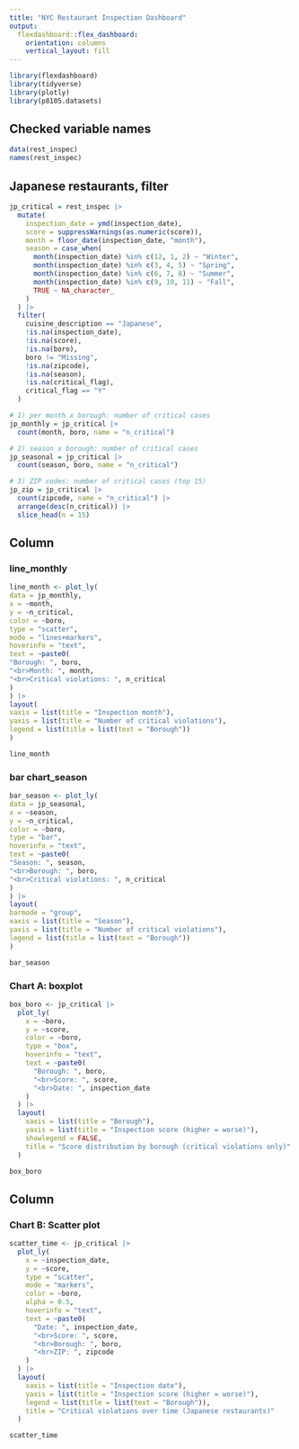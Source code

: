 ```yaml
---
title: "NYC Restaurant Inspection Dashboard"
output: 
  flexdashboard::flex_dashboard:
    orientation: columns
    vertical_layout: fill
---
```

```r
library(flexdashboard)
library(tidyverse)
library(plotly)
library(p8105.datasets)
```

## Checked variable names
```r
data(rest_inspec)
names(rest_inspec)
```

## Japanese restaurants, filter
```r

jp_critical = rest_inspec |>
  mutate(
    inspection_date = ymd(inspection_date),
    score = suppressWarnings(as.numeric(score)),
    month = floor_date(inspection_date, "month"),
    season = case_when(
      month(inspection_date) %in% c(12, 1, 2) ~ "Winter",
      month(inspection_date) %in% c(3, 4, 5) ~ "Spring",
      month(inspection_date) %in% c(6, 7, 8) ~ "Summer",
      month(inspection_date) %in% c(9, 10, 11) ~ "Fall",
      TRUE ~ NA_character_
    )
  ) |>
  filter(
    cuisine_description == "Japanese",
    !is.na(inspection_date),
    !is.na(score),
    !is.na(boro),
    boro != "Missing",
    !is.na(zipcode),
    !is.na(season),
    !is.na(critical_flag),
    critical_flag == "Y"   
  )
```


```r
# 1) per month x borough: number of critical cases
jp_monthly = jp_critical |>
  count(month, boro, name = "n_critical")

# 2) season x borough: number of critical cases
jp_seasonal = jp_critical |>
  count(season, boro, name = "n_critical")

# 3) ZIP codes: number of critical cases (top 15）
jp_zip = jp_critical |>
  count(zipcode, name = "n_critical") |>
  arrange(desc(n_critical)) |>
  slice_head(n = 15)
```

Column {data-width=650}
-----------------------------------------------------------------------
### line_monthly
```r
line_month <- plot_ly(
data = jp_monthly,
x = ~month,
y = ~n_critical,
color = ~boro,
type = "scatter",
mode = "lines+markers",
hoverinfo = "text",
text = ~paste0(
"Borough: ", boro,
"<br>Month: ", month,
"<br>Critical violations: ", n_critical
)
) |>
layout(
xaxis = list(title = "Inspection month"),
yaxis = list(title = "Number of critical violations"),
legend = list(title = list(text = "Borough"))
)

line_month

```

### bar chart_season

```r
bar_season <- plot_ly(
data = jp_seasonal,
x = ~season,
y = ~n_critical,
color = ~boro,
type = "bar",
hoverinfo = "text",
text = ~paste0(
"Season: ", season,
"<br>Borough: ", boro,
"<br>Critical violations: ", n_critical
)
) |>
layout(
barmode = "group",
xaxis = list(title = "Season"),
yaxis = list(title = "Number of critical violations"),
legend = list(title = list(text = "Borough"))
)

bar_season
```


### Chart A: boxplot
```r
box_boro <- jp_critical |>
  plot_ly(
    x = ~boro,
    y = ~score,
    color = ~boro,
    type = "box",
    hoverinfo = "text",
    text = ~paste0(
      "Borough: ", boro,
      "<br>Score: ", score,
      "<br>Date: ", inspection_date
    )
  ) |>
  layout(
    xaxis = list(title = "Borough"),
    yaxis = list(title = "Inspection score (higher = worse)"),
    showlegend = FALSE,
    title = "Score distribution by borough (critical violations only)"
  )

box_boro
```


Column {data-width=350}
-----------------------------------------------------------------------

### Chart B: Scatter plot

```r
scatter_time <- jp_critical |>
  plot_ly(
    x = ~inspection_date,
    y = ~score,
    type = "scatter",
    mode = "markers",
    color = ~boro,
    alpha = 0.5,
    hoverinfo = "text",
    text = ~paste0(
      "Date: ", inspection_date,
      "<br>Score: ", score,
      "<br>Borough: ", boro,
      "<br>ZIP: ", zipcode
    )
  ) |>
  layout(
    xaxis = list(title = "Inspection date"),
    yaxis = list(title = "Inspection score (higher = worse)"),
    legend = list(title = list(text = "Borough")),
    title = "Critical violations over time (Japanese restaurants)"
  )

scatter_time
```

